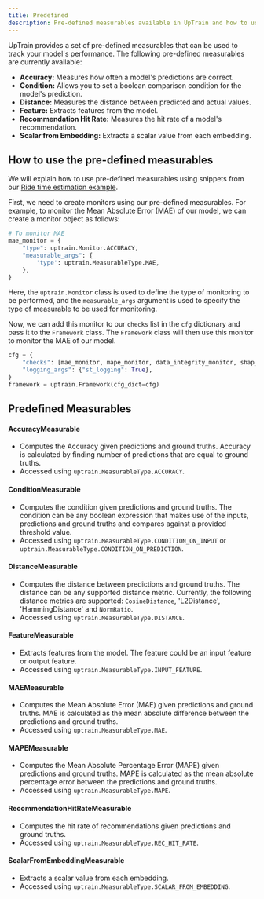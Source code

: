 ```yaml
---
title: Predefined
description: Pre-defined measurables available in UpTrain and how to use them
---
```


UpTrain provides a set of pre-defined measurables that can be used to track your model's performance. The following pre-defined measurables are currently available:

- **Accuracy:** Measures how often a model's predictions are correct.
- **Condition:** Allows you to set a boolean comparison condition for the model's prediction.
- **Distance:** Measures the distance between predicted and actual values.
- **Feature:** Extracts features from the model.
- **Recommendation Hit Rate:** Measures the hit rate of a model's recommendation.
- **Scalar from Embedding:** Extracts a scalar value from each embedding.

## How to use the pre-defined measurables

We will explain how to use pre-defined measurables using snippets from our [Ride time estimation example](https://github.com/uptrain-ai/uptrain/blob/220d0c3df8316948b6e958323eb1f2efd31aff0a/examples/ride_time_estimation/run.ipynb).

First, we need to create monitors using our pre-defined measurables. For example, to monitor the Mean Absolute Error (MAE) of our model, we can create a monitor object as follows:

```python
# To monitor MAE
mae_monitor = {       
    "type": uptrain.Monitor.ACCURACY,
    "measurable_args": {
        'type': uptrain.MeasurableType.MAE,
    },
}
```

Here, the `uptrain.Monitor` class is used to define the type of monitoring to be performed, and the `measurable_args` argument is used to specify the type of measurable to be used for monitoring.

Now, we can add this monitor to our `checks` list in the `cfg` dictionary and pass it to the `Framework` class. The `Framework` class will then use this monitor to monitor the MAE of our model.

```python
cfg = {
    "checks": [mae_monitor, mape_monitor, data_integrity_monitor, shap_visual],
    "logging_args": {"st_logging": True},
}
framework = uptrain.Framework(cfg_dict=cfg)
```

## Predefined Measurables

#### AccuracyMeasurable

- Computes the Accuracy given predictions and ground truths. Accuracy is calculated by finding number of predictions that are equal to ground truths.
- Accessed using `uptrain.MeasurableType.ACCURACY`.

#### ConditionMeasurable

- Computes the condition given predictions and ground truths. The condition can be any boolean expression that makes use of the inputs, predictions and ground truths and compares against a provided threshold value.
- Accessed using `uptrain.MeasurableType.CONDITION_ON_INPUT` or `uptrain.MeasurableType.CONDITION_ON_PREDICTION`.

#### DistanceMeasurable

- Computes the distance between predictions and ground truths. The distance can be any supported distance metric. Currently, the following distance metrics are supported: `CosineDistance`, 'L2Distance', 'HammingDistance' and `NormRatio`.
- Accessed using `uptrain.MeasurableType.DISTANCE`.

#### FeatureMeasurable

- Extracts features from the model. The feature could be an input feature or output feature.
- Accessed using `uptrain.MeasurableType.INPUT_FEATURE`.

#### MAEMeasurable

- Computes the Mean Absolute Error (MAE) given predictions and ground truths. MAE is calculated as the mean absolute difference between the predictions and ground truths.
- Accessed using `uptrain.MeasurableType.MAE`.

#### MAPEMeasurable

- Computes the Mean Absolute Percentage Error (MAPE) given predictions and ground truths. MAPE is calculated as the mean absolute percentage error between the predictions and ground truths.
- Accessed using `uptrain.MeasurableType.MAPE`.

#### RecommendationHitRateMeasurable

- Computes the hit rate of recommendations given predictions and ground truths.
- Accessed using `uptrain.MeasurableType.REC_HIT_RATE`.

#### ScalarFromEmbeddingMeasurable

- Extracts a scalar value from each embedding.
- Accessed using `uptrain.MeasurableType.SCALAR_FROM_EMBEDDING`.
